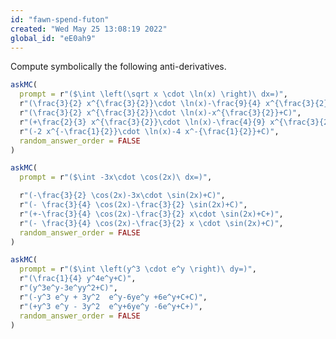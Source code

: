 ```yaml
---
id: "fawn-spend-futon"
created: "Wed May 25 13:08:19 2022"
global_id: "eE0ah9"
---
```



Compute symbolically the following anti-derivatives.

```r
askMC(
  prompt = r"($\int \left(\sqrt x \cdot \ln(x) \right)\ dx=)",
  r"(\frac{3}{2} x^{\frac{3}{2}}\cdot \ln(x)-\frac{9}{4} x^{\frac{3}{2}}+C)",
  r"(\frac{3}{2} x^{\frac{3}{2}}\cdot \ln(x)-x^{\frac{3}{2}}+C)",
  r"(+\frac{2}{3} x^{\frac{3}{2}}\cdot \ln(x)-\frac{4}{9} x^{\frac{3}{2}}+C+)",
  r"(-2 x^{-\frac{1}{2}}\cdot \ln(x)-4 x^-{\frac{1}{2}}+C)",
  random_answer_order = FALSE
)
```


```r
askMC(
  prompt = r"($\int -3x\cdot \cos(2x)\ dx=)",

  r"(-\frac{3}{2} \cos(2x)-3x\cdot \sin(2x)+C)",
  r"(- \frac{3}{4} \cos(2x)-\frac{3}{2} \sin(2x)+C)",
  r"(+-\frac{3}{4} \cos(2x)-\frac{3}{2} x\cdot \sin(2x)+C+)",
  r"(- \frac{3}{4} \cos(2x)-\frac{3}{2} x \cdot \sin(2x)+C)",
  random_answer_order = FALSE
)
```

```r
askMC(
  prompt = r"($\int \left(y^3 \cdot e^y \right)\ dy=)",
  r"(\frac{1}{4} y^4e^y+C)",
  r"(y^3e^y-3e^yy^2+C)",
  r"(-y^3 e^y + 3y^2  e^y-6ye^y +6e^y+C+C)",
  r"(+y^3 e^y - 3y^2  e^y+6ye^y -6e^y+C+)",
  random_answer_order = FALSE
)
```
